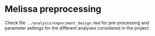 # Melissa preprocessing

Check file `../analysis/experiment_design.Rmd` for pre-processing and parameter settings for the different analyses considered in the project.
